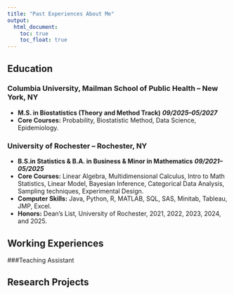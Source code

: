 ```yaml
---
title: "Past Experiences About Me"
output: 
  html_document:
    toc: true
    toc_float: true
---
```


## Education

### Columbia University, Mailman School of Public Health – New York, NY
* **M.S. in Biostatistics (Theory and Method Track)**       ***09/2025–05/2027***
* **Core Courses:** Probability, Biostatistic Method, Data Science, Epidemiology.

### University of Rochester – Rochester, NY
* **B.S.in Statistics & B.A. in Business & Minor in Mathematics** ***09/2021–05/2025***
* **Core Courses:** Linear Algebra, Multidimensional Calculus, Intro to Math Statistics, Linear Model, Bayesian Inference, Categorical Data
Analysis, Sampling techniques, Experimental Design.
* **Computer Skills:** Java, Python, R, MATLAB, SQL, SAS, Minitab, Tableau, JMP, Excel.
* **Honors:** Dean’s List, University of Rochester, 2021, 2022, 2023, 2024, and 2025.

## Working Experiences

###Teaching Assistant



## Research Projects